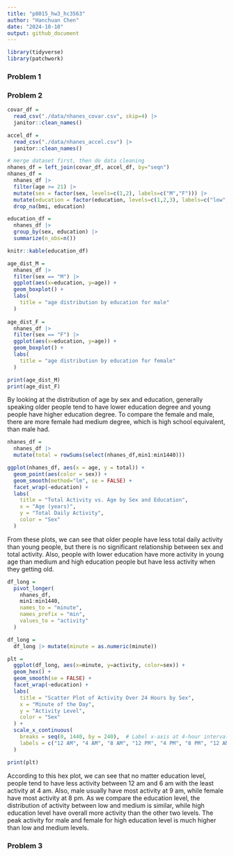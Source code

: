 ```yaml
---
title: "p8015_hw3_hc3563"
author: "Hanchuan Chen"
date: "2024-10-10"
output: github_document
---
```

```r
library(tidyverse)
library(patchwork)
```

### Problem 1

### Problem 2
```r
covar_df = 
  read_csv("./data/nhanes_covar.csv", skip=4) |> 
  janitor::clean_names()

accel_df = 
  read_csv("./data/nhanes_accel.csv") |> 
  janitor::clean_names()

# merge dataset first, then do data cleaning
nhanes_df = left_join(covar_df, accel_df, by="seqn")
nhanes_df = 
  nhanes_df |> 
  filter(age >= 21) |> 
  mutate(sex = factor(sex, levels=c(1,2), labels=c("M","F"))) |> 
  mutate(education = factor(education, levels=c(1,2,3), labels=c("low","medium","high"))) |> 
  drop_na(bmi, education)
```

```r
education_df = 
  nhanes_df |> 
  group_by(sex, education) |> 
  summarize(n_obs=n())

knitr::kable(education_df)
```

```r
age_dist_M = 
  nhanes_df |> 
  filter(sex == "M") |> 
  ggplot(aes(x=education, y=age)) + 
  geom_boxplot() +
  labs(
    title = "age distribution by education for male"
  )
  
age_dist_F =
  nhanes_df |> 
  filter(sex == "F") |> 
  ggplot(aes(x=education, y=age)) + 
  geom_boxplot() +
  labs(
    title = "age distribution by education for female"
  )  

print(age_dist_M)
print(age_dist_F)
```

By looking at the distribution of age by sex and education, generally speaking older people tend to have lower education degree and young people have higher education degree. To compare the female and male, there are more female had medium degree, which is high school equivalent, than male had. 

```r
nhanes_df = 
  nhanes_df |> 
  mutate(total = rowSums(select(nhanes_df,min1:min1440)))

ggplot(nhanes_df, aes(x = age, y = total)) +
  geom_point(aes(color = sex)) +
  geom_smooth(method="lm", se = FALSE) +
  facet_wrap(~education) +
  labs(
    title = "Total Activity vs. Age by Sex and Education",
    x = "Age (years)",
    y = "Total Daily Activity",
    color = "Sex"
  )
```
From these plots, we can see that older people have less total daily activity than young people, but there is no significant relationship between sex and total activity. Also, people with lower education have more activity in young age than medium and high education people but have less activity when they getting old.

```r
df_long = 
  pivot_longer(
    nhanes_df,
    min1:min1440,
    names_to = "minute",
    names_prefix = "min",
    values_to = "activity"
  )

df_long =
  df_long |> mutate(minute = as.numeric(minute))

plt = 
  ggplot(df_long, aes(x=minute, y=activity, color=sex)) +
  geom_hex() +
  geom_smooth(se = FALSE) +
  facet_wrap(~education) +
  labs(
    title = "Scatter Plot of Activity Over 24 Hours by Sex",
    x = "Minute of the Day",
    y = "Activity Level",
    color = "Sex"
  ) +
  scale_x_continuous(
    breaks = seq(0, 1440, by = 240),  # Label x-axis at 4-hour intervals
    labels = c("12 AM", "4 AM", "8 AM", "12 PM", "4 PM", "8 PM", "12 AM")
  )

print(plt)
```
According to this hex plot, we can see that no matter education level, people tend to have less activity between 12 am and 6 am with the least activity at 4 am. Also, male usually have most activity at 9 am, while female have most activity at 8 pm. As we compare the education level, the distribution of activity between low and medium is similar, while high education level have overall more activity than the other two levels. The peak activity for male and female for high education level is much higher than low and medium levels.


### Problem 3























